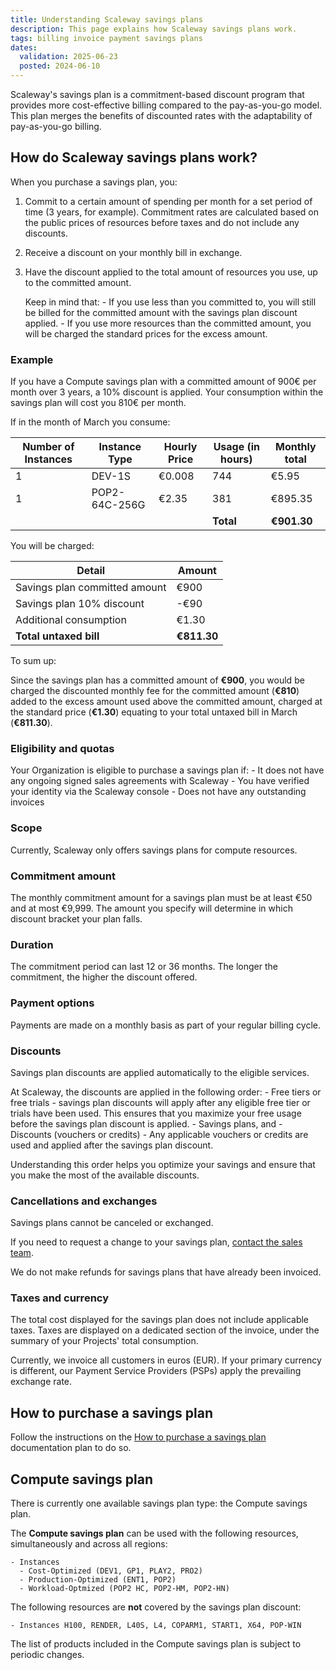 ```yaml
---
title: Understanding Scaleway savings plans
description: This page explains how Scaleway savings plans work.
tags: billing invoice payment savings plans
dates:
  validation: 2025-06-23
  posted: 2024-06-10
---
```



Scaleway's savings plan is a commitment-based discount program that provides more cost-effective billing compared to the pay-as-you-go model. This plan merges the benefits of discounted rates with the adaptability of pay-as-you-go billing.

## How do Scaleway savings plans work?

When you purchase a savings plan, you:

1. Commit to a certain amount of spending per month for a set period of time (3 years, for example).
    <Message type="note">
      Commitment rates are calculated based on the public prices of resources before taxes and do not include any discounts.
    </Message>
2. Receive a discount on your monthly bill in exchange.
3. Have the discount applied to the total amount of resources you use, up to the committed amount.

    <Message type="important">
      Keep in mind that:
        - If you use less than you committed to, you will still be billed for the committed amount with the savings plan discount applied.
        - If you use more resources than the committed amount, you will be charged the standard prices for the excess amount.
    </Message>

<Lightbox image={image} size="medium" alt="the image contains a graph showing a simulation of how the savings plan works for an account. X axis = month and Y axis = commitment amount in Euro. A horizontal line represents the committed amount. The graph displays the consumption of an account over three months. In the first month, the consumption is under the committed amount, so under the line. For the second month, the consumption is exactly the committed amount, so it joins the line. On the third and last month, the consumption went over the committed amount. Therefore, it goes over the line." />

### Example

If you have a Compute savings plan with a committed amount of 900€ per month over 3 years, a 10% discount is applied. Your consumption within the savings plan will cost you 810€ per month.

If in the month of March you consume:

| Number of Instances | Instance Type | Hourly Price | Usage (in hours) | Monthly total |
| --- | --- | --- | --- | --- |
| 1 | DEV-1S | €0.008 | 744 | €5.95 |
| 1 | POP2-64C-256G | €2.35 | 381 | €895.35 |
|  |  |  | **Total** | **€901.30** |

You will be charged:

| Detail | Amount |
| --- | --- |
| Savings plan committed amount | €900 |
| Savings plan 10% discount | -€90 |
| Additional consumption   | €1.30 |
|  **Total untaxed bill**  | **€811.30** |

To sum up:

Since the savings plan has a committed amount of **€900**, you would be charged the discounted monthly fee for the committed amount (**€810**) added to the excess amount used above the committed amount, charged at the standard price (**€1.30**) equating to your total untaxed bill in March (**€811.30**).

### Eligibility and quotas

Your Organization is eligible to purchase a savings plan if:
    - It does not have any ongoing signed sales agreements with Scaleway
    - You have verified your identity via the Scaleway console
    - Does not have any outstanding invoices

### Scope

Currently, Scaleway only offers savings plans for compute resources.

### Commitment amount

The monthly commitment amount for a savings plan must be at least €50 and at most €9,999. The amount you specify will determine in which discount bracket your plan falls.

### Duration

The commitment period can last 12 or 36 months. The longer the commitment, the higher the discount offered.

### Payment options

Payments are made on a monthly basis as part of your regular billing cycle.

### Discounts

Savings plan discounts are applied automatically to the eligible services.

At Scaleway, the discounts are applied in the following order:
    - Free tiers or free trials - savings plan discounts will apply after any eligible free tier or trials have been used. This ensures that you maximize your free usage before the savings plan discount is applied.
    - Savings plans, and
    - Discounts (vouchers or credits) - Any applicable vouchers or credits are used and applied after the savings plan discount.

Understanding this order helps you optimize your savings and ensure that you make the most of the available discounts.

### Cancellations and exchanges

Savings plans cannot be canceled or exchanged.

If you need to request a change to your savings plan, [contact the sales team](https://www.scaleway.com/en/contact-sales/).

We do not make refunds for savings plans that have already been invoiced.

### Taxes and currency

The total cost displayed for the savings plan does not include applicable taxes. Taxes are displayed on a dedicated section of the invoice, under the summary of your Projects' total consumption.

<Lightbox image={image2} size="medium" alt="" />

Currently, we invoice all customers in euros (EUR). If your primary currency is different, our Payment Service Providers (PSPs) apply the prevailing exchange rate.

## How to purchase a savings plan

Follow the instructions on the [How to purchase a savings plan](/billing/how-to/purchase-savings-plan/) documentation plan to do so.

## Compute savings plan

There is currently one available savings plan type: the Compute savings plan.

The **Compute savings plan** can be used with the following resources, simultaneously and across all regions:

    - Instances 
      - Cost-Optimized (DEV1, GP1, PLAY2, PRO2)
      - Production-Optimized (ENT1, POP2)
      - Workload-Optmized (POP2 HC, POP2-HM, POP2-HN) 

The following resources are **not** covered by the savings plan discount:

    - Instances H100, RENDER, L40S, L4, COPARM1, START1, X64, POP-WIN


<Message type="important">
  The list of products included in the Compute savings plan is subject to periodic changes.
</Message>
